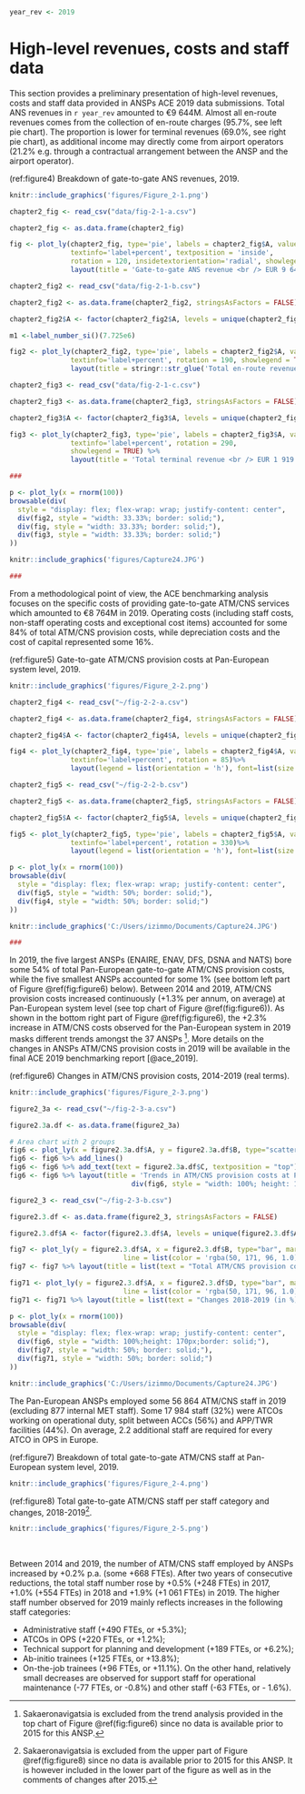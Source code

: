 ```r
year_rev <- 2019
```

# High-level revenues, costs and staff data {#high}

This section provides a preliminary presentation of high-level revenues, costs and staff data provided in ANSPs ACE 2019 data submissions. Total ANS revenues in `r year_rev` amounted to €9 644M. Almost all en-route revenues comes from the collection of en-route charges (95.7%, see left pie chart). The proportion is lower for terminal revenues (69.0%, see right pie chart), as additional income may directly come from airport operators (21.2% e.g. through a contractual arrangement between the ANSP and the airport operator).

(ref:figure4) Breakdown of gate-to-gate ANS revenues, 2019.

```r
knitr::include_graphics('figures/Figure_2-1.png')
```

```r

chapter2_fig <- read_csv("data/fig-2-1-a.csv")

chapter2_fig <- as.data.frame(chapter2_fig)

fig <- plot_ly(chapter2_fig, type='pie', labels = chapter2_fig$A, values = chapter2_fig$B, height = 525, 
               textinfo='label+percent', textposition = 'inside',
               rotation = 120, insidetextorientation='radial', showlegend = TRUE)%>%
               layout(title = 'Gate-to-gate ANS revenue <br /> EUR 9 644 M', legend = list(orientation = 'h'), font=list(size = 7))

chapter2_fig2 <- read_csv("data/fig-2-1-b.csv")

chapter2_fig2 <- as.data.frame(chapter2_fig2, stringsAsFactors = FALSE)

chapter2_fig2$A <- factor(chapter2_fig2$A, levels = unique(chapter2_fig2$A)[order(chapter2_fig2$B, decreasing = TRUE)])

m1 <-label_number_si()(7.725e6)

fig2 <- plot_ly(chapter2_fig2, type='pie', labels = chapter2_fig2$A, values = chapter2_fig2$B, height = 525,
               textinfo='label+percent', rotation = 190, showlegend = TRUE)%>%
               layout(title = stringr::str_glue('Total en-route revenue <br /> EUR {m1}', m1 = m1), legend = list(orientation = 'h'), font=list(size = 7))

chapter2_fig3 <- read_csv("data/fig-2-1-c.csv")

chapter2_fig3 <- as.data.frame(chapter2_fig3, stringsAsFactors = FALSE)

chapter2_fig3$A <- factor(chapter2_fig3$A, levels = unique(chapter2_fig3$A)[order(chapter2_fig3$B, decreasing = TRUE)])

fig3 <- plot_ly(chapter2_fig3, type='pie', labels = chapter2_fig3$A, values = chapter2_fig3$B, height = 525, 
               textinfo='label+percent', rotation = 290,
               showlegend = TRUE) %>%
               layout(title = 'Total terminal revenue <br /> EUR 1 919 M', legend = list(orientation = 'h'), font=list(size = 7))

###

p <- plot_ly(x = rnorm(100))
browsable(div(
  style = "display: flex; flex-wrap: wrap; justify-content: center",
  div(fig2, style = "width: 33.33%; border: solid;"),
  div(fig, style = "width: 33.33%; border: solid;"),
  div(fig3, style = "width: 33.33%; border: solid;")
))

knitr::include_graphics('figures/Capture24.JPG')

###

```

From a methodological point of view, the ACE benchmarking analysis focuses on the specific costs of providing gate-to-gate ATM/CNS services which amounted to €8 764M in 2019. Operating costs (including staff costs, non-staff operating costs and exceptional cost items) accounted for some 84% of total ATM/CNS provision costs, while depreciation costs and the cost of capital represented some 16%.

(ref:figure5) Gate-to-gate ATM/CNS provision costs at Pan-European system level, 2019.

```r
knitr::include_graphics('figures/Figure_2-2.png')
```

```r

chapter2_fig4 <- read_csv("~/fig-2-2-a.csv")

chapter2_fig4 <- as.data.frame(chapter2_fig4, stringsAsFactors = FALSE)

chapter2_fig4$A <- factor(chapter2_fig4$A, levels = unique(chapter2_fig4$A)[order(chapter2_fig4$B, decreasing = TRUE)])

fig4 <- plot_ly(chapter2_fig4, type='pie', labels = chapter2_fig4$A, values = chapter2_fig4$B, 
               textinfo='label+percent', rotation = 85)%>%
               layout(legend = list(orientation = 'h'), font=list(size = 7))

chapter2_fig5 <- read_csv("~/fig-2-2-b.csv")

chapter2_fig5 <- as.data.frame(chapter2_fig5, stringsAsFactors = FALSE)

chapter2_fig5$A <- factor(chapter2_fig5$A, levels = unique(chapter2_fig5$A)[order(chapter2_fig5$B, decreasing = TRUE)])

fig5 <- plot_ly(chapter2_fig5, type='pie', labels = chapter2_fig5$A, values = chapter2_fig5$B, 
               textinfo='label+percent', rotation = 330)%>%
               layout(legend = list(orientation = 'h'), font=list(size = 7))

p <- plot_ly(x = rnorm(100))
browsable(div(
  style = "display: flex; flex-wrap: wrap; justify-content: center",
  div(fig5, style = "width: 50%; border: solid;"),
  div(fig4, style = "width: 50%; border: solid;")
))

knitr::include_graphics('C:/Users/izimmo/Documents/Capture24.JPG')

###

```


In 2019, the five largest ANSPs (ENAIRE, ENAV, DFS, DSNA and NATS) bore some 54% of total Pan-European gate-to-gate ATM/CNS provision costs, while the five smallest ANSPs accounted for some 1% (see bottom left part of Figure \@ref(fig:figure6) below). Between 2014 and 2019, ATM/CNS provision costs increased continuously (+1.3% per annum, on average) at Pan-European system level (see top chart of Figure \@ref(fig:figure6)). As shown in the bottom right part of Figure \@ref(fig:figure6), the +2.3% increase in ATM/CNS costs observed for the Pan-European system in 2019 masks different trends amongst the 37 ANSPs [^high-level-revenues-costs-and-staff-data-1]. More details on the changes in ANSPs ATM/CNS provision costs in 2019 will be available in the final ACE 2019 benchmarking report [@ace_2019].

[^high-level-revenues-costs-and-staff-data-1]: Sakaeronavigatsia is excluded from the trend analysis provided in the top chart of Figure \@ref(fig:figure6) since no data is available prior to 2015 for this ANSP.

(ref:figure6) Changes in ATM/CNS provision costs, 2014-2019 (real terms).

```r
knitr::include_graphics('figures/Figure_2-3.png')
```

```r

figure2_3a <- read_csv("~/fig-2-3-a.csv")

figure2.3a.df <- as.data.frame(figure2_3a)

# Area chart with 2 groups
fig6 <- plot_ly(x = figure2.3a.df$A, y = figure2.3a.df$B, type="scatter", mode="markers")
fig6 <- fig6 %>% add_lines()
fig6 <- fig6 %>% add_text(text = figure2.3a.df$C, textposition = "top")
fig6 <- fig6 %>% layout(title = 'Trends in ATM/CNS provision costs at Pan-European system (2014-2019)', showlegend = FALSE, yaxis = list(title = "EUR, 2019", range = c(7000000000,9000000000)), font=list(size = 7), autosize = F, width = 750, height = 160, div(style = "display: flex; flex-wrap: wrap; justify-content: space-between",
                              div(fig6, style = "width: 100%; height: 160px; border: solid")))

figure2_3 <- read_csv("~/fig-2-3-b.csv")

figure2.3.df <- as.data.frame(figure2_3, stringsAsFactors = FALSE)

figure2.3.df$A <- factor(figure2.3.df$A, levels = unique(figure2.3.df$A)[order(figure2.3.df$B, decreasing = FALSE)])

fig7 <- plot_ly(y = figure2.3.df$A, x = figure2.3.df$B, type="bar", marker = list(color = 'rgba(50, 171, 96, 0.6)',
                            line = list(color = 'rgba(50, 171, 96, 1.0)', width = 1)), text = figure2.3.df$B, textposition = 'outside', orientation = 'h')
fig7 <- fig7 %>% layout(title = list(text = "Total ATM/CNS provision costs in 2019", y = 0.0), autosize = TRUE, font=list(size = 7))

fig71 <- plot_ly(y = figure2.3.df$A, x = figure2.3.df$D, type="bar", marker = list(color = 'rgba(50, 171, 96, 0.6)',
                            line = list(color = 'rgba(50, 171, 96, 1.0)', width = 1)), text = figure2.3.df$D, textposition = 'outside', orientation = 'h', base = 0)
fig71 <- fig71 %>% layout(title = list(text = "Changes 2018-2019 (in %)", y = 0.0), autosize = TRUE, font=list(size = 7), base = 0)

p <- plot_ly(x = rnorm(100))
browsable(div(
  style = "display: flex; flex-wrap: wrap; justify-content: center",
  div(fig6, style = "width: 100%;height: 170px;border: solid;"),
  div(fig7, style = "width: 50%; border: solid;"),
  div(fig71, style = "width: 50%; border: solid;")
))

knitr::include_graphics('C:/Users/izimmo/Documents/Capture24.JPG')

```

The Pan-European ANSPs employed some 56 864 ATM/CNS staff in 2019 (excluding 877 internal MET staff). Some 17 984 staff (32%) were ATCOs working on operational duty, split between ACCs (56%) and APP/TWR facilities (44%). On average, 2.2 additional staff are required for every ATCO in OPS in Europe.

(ref:figure7) Breakdown of total gate-to-gate ATM/CNS staff at Pan-European system level, 2019.

```r
knitr::include_graphics('figures/Figure_2-4.png')
```

(ref:figure8) Total gate-to-gate ATM/CNS staff per staff category and changes, 2018-2019[^high-level-revenues-costs-and-staff-data-2].

[^high-level-revenues-costs-and-staff-data-2]: Sakaeronavigatsia is excluded from the upper part of Figure \@ref(fig:figure8) since no data is available prior to 2015 for this ANSP. It is however included in the lower part of the figure as well as in the comments of changes after 2015.

::: {.cols data-latex=""}
::: {.col data-latex="{0.55\\textwidth}"}
```r
knitr::include_graphics('figures/Figure_2-5.png')
```
:::

::: {.col data-latex="{0.05\\textwidth}"}
  <!-- an empty Div (with a white space), serving as
a column separator -->
:::

::: {.col data-latex="{0.4\\textwidth}"}
Between 2014 and 2019, the number of ATM/CNS staff employed by ANSPs increased by +0.2% p.a. (some +668 FTEs). After two years of consecutive reductions, the total staff number rose by +0.5% (+248 FTEs) in 2017, +1.0% (+554 FTEs) in 2018 and +1.9% (+1 061 FTEs) in 2019. The higher staff number observed for 2019 mainly reflects increases in the following staff categories:

-   Administrative staff (+490 FTEs, or +5.3%);
-   ATCOs in OPS (+220 FTEs, or +1.2%);
-   Technical support for planning and development (+189 FTEs, or +6.2%);
-   Ab-initio trainees (+125 FTEs, or +13.8%);
-   On-the-job trainees (+96 FTEs, or +11.1%). On the other hand, relatively small decreases are observed for support staff for operational maintenance (-77 FTEs, or -0.8%) and other staff (-63 FTEs, or - 1.6%).
:::
:::

